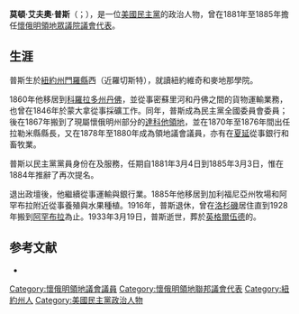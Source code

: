 {{Infobox Governor
|name        = 莫頓·E·普斯<br>Morton E. Post
| image       =  
| title = [[美國眾議院|美國眾議院議會代表]]<br>來自[[懷俄明領地|懷俄明領地]]第{{le|懷俄明領地單一國會選區|Wyoming Territory's at-large congressional district|一}}選區
| term_start = 1881年3月4日
| term_end = 1885年3月3日
| preceded = [[斯蒂芬·惠勒·唐尼|斯蒂芬·惠勒·唐尼]]
| succeeded = [[約瑟夫·M·凱里|約瑟夫·M·凱里]]
| birth_date = {{birth date|1840|12|25}}
| birth_place = {{flag|United States|1837}}[[紐約州|紐約州]]{{le|亨麗埃塔 (紐約州)|Henrietta, New York|亨麗埃塔}}
| death_date={{death date and age|1933|3|19|1840|12|25}}
| death_place={{flag|United States|1912}}[[加利福尼亞州|加利福尼亞州]][[阿罕布拉|阿罕布拉]]
| party       = [[民主黨_(美國)|民主黨]]
}}

'''莫頓·艾夫奧·普斯'''（{{lang-en|Morton Everel Post}}；{{bd|1840年|12月25日|1933年|3月19日}}），是一位[[民主黨_(美國)|美國民主黨]]的政治人物，曾在1881年至1885年擔任[[懷俄明領地|懷俄明領地]][[美國眾議院|眾議院議會代表]]。

==生涯==
普斯生於[[紐約州|紐約州]][[門羅縣_(紐約州)|門羅縣]]西{{le|亨麗埃塔 (紐約州)|Henrietta, New York|亨麗埃塔}}（近羅切斯特），就讀紐約維奇和麥地那學院。

1860年他移居到[[科羅拉多州|科羅拉多州]][[丹佛|丹佛]]，並從事密蘇里河和丹佛之間的貨物運輸業務，也曾在1846年於蒙大拿{{le|榿木峽谷|Alder Gulch}}從事採礦工作。同年，普斯成為民主黨全國委員會委員；後在1867年搬到了現屬懷俄明州部分的[[達科他領地|達科他領地]]，並在1870年至1876年間出任拉勒米縣縣長，又在1878年至1880年成為領地議會議員，亦有在[[夏延_(懷俄明州)|夏延]]從事銀行和畜牧業。

普斯以民主黨黨員身份在{{le|第47屆聯邦國會|47th United States Congress|第四十七屆}}及{{le|第48屆聯邦國會|48th United States Congress|第四十八屆聯邦國會}}服務，任期自1881年3月4日到1885年3月3日，惟在1884年推辭了再次提名。

退出政壇後，他繼續從事運輸與銀行業。1885年他移居到加利福尼亞州牧場和阿罕布拉附近從事養殖與水果種植。1916年，普斯退休，曾在[[洛杉磯|洛杉磯]]居住直到1928年搬到[[阿罕布拉|阿罕布拉]]為止。1933年3月19日，普斯逝世，葬於[[英格爾伍德_(加利福尼亞州)|英格爾伍德]]的{{le|英格爾伍德公園公墓|Inglewood Park Cemetery}}。

==参考文献==
{{reflist}}
* {{CongBio|P000456}}

{{s-start}}
{{s-par|us-hs}}
{{s-bef|before=[[斯蒂芬·惠勒·唐尼|斯蒂芬·惠勒·唐尼]]}}
{{s-ttl|title={{le|懷俄明領地單一國會選區|Wyoming Territory's at-large congressional district}}<br>[[美國國會懷俄明州代表團|眾議院代表]]|years=1881年－1885年}}
{{s-aft|after=[[約瑟夫·M·凱里|約瑟夫·M·凱里]]}}
{{s-end}}

{{Authority control}}

{{DEFAULTSORT:Post, Morton E.}}
[[Category:懷俄明領地議會議員|Category:懷俄明領地議會議員]]
[[Category:懷俄明領地聯邦議會代表|Category:懷俄明領地聯邦議會代表]]
[[Category:紐約州人|Category:紐約州人]]
[[Category:美國民主黨政治人物|Category:美國民主黨政治人物]]